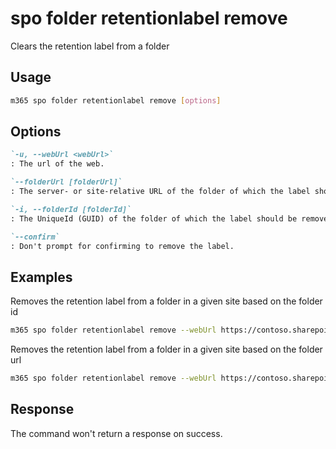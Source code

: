 
# spo folder retentionlabel remove

Clears the retention label from a folder

## Usage

```sh
m365 spo folder retentionlabel remove [options]
```

## Options

```md defintion-list
`-u, --webUrl <webUrl>`
: The url of the web.

`--folderUrl [folderUrl]`
: The server- or site-relative URL of the folder of which the label should be removed. Specify either `folderUrl` or `folderId` but not both.

`-i, --folderId [folderId]`
: The UniqueId (GUID) of the folder of which the label should be removed. Specify either `folderUrl` or `folderId` but not both.

`--confirm`
: Don't prompt for confirming to remove the label.
```

<Global />

## Examples

Removes the retention label from a folder in a given site based on the folder id

```sh
m365 spo folder retentionlabel remove --webUrl https://contoso.sharepoint.com/sites/project-x --folderId 0cd891ef-afce-4e55-b836-fce03286cccf
```

Removes the retention label from a folder in a given site based on the folder url

```sh
m365 spo folder retentionlabel remove --webUrl https://contoso.sharepoint.com/sites/project-x --folderUrl /sites/project-x/Shared Documents/Folder --id 1
```

## Response

The command won't return a response on success.
